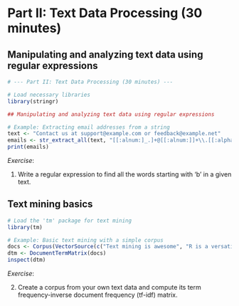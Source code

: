 # Part II: Text Data Processing (30 minutes) {-}
## Manipulating and analyzing text data using regular expressions {-}

```r
# --- Part II: Text Data Processing (30 minutes) ---

# Load necessary libraries
library(stringr)

## Manipulating and analyzing text data using regular expressions

# Example: Extracting email addresses from a string
text <- "Contact us at support@example.com or feedback@example.net"
emails <- str_extract_all(text, "[[:alnum:]_.]+@[[:alnum:]]+\\.[[:alpha:]]{2,}")
print(emails)

```

*Exercise*:

1. Write a regular expression to find all the words starting with 'b' in a given text.

## Text mining basics {-}

```r

# Load the 'tm' package for text mining
library(tm)

# Example: Basic text mining with a simple corpus
docs <- Corpus(VectorSource(c("Text mining is awesome", "R is a versatile tool for text analysis")))
dtm <- DocumentTermMatrix(docs)
inspect(dtm)

```

*Exercise*:

2. Create a corpus from your own text data and compute its term frequency-inverse document frequency (tf-idf) matrix.


